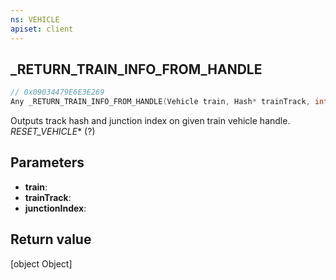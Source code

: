 ```yaml
---
ns: VEHICLE
apiset: client
---
```

## _RETURN_TRAIN_INFO_FROM_HANDLE

```c
// 0x09034479E6E3E269
Any _RETURN_TRAIN_INFO_FROM_HANDLE(Vehicle train, Hash* trainTrack, int* junctionIndex);
```

Outputs track hash and junction index on given train vehicle handle.
_RESET_VEHICLE_* (?)

## Parameters
* **train**:
* **trainTrack**:
* **junctionIndex**:

## Return value

[object Object]